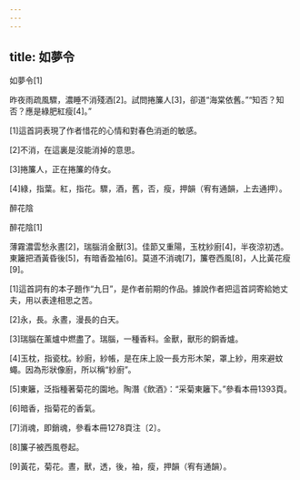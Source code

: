 ```yaml
---
---
---
```

title: 如夢令
---




如夢令[1]

昨夜雨疏風驟，濃睡不消殘酒[2]。試問捲簾人[3]，卻道“海棠依舊。”“知否？知否？應是綠肥紅瘦[4]。”

[1]這首詞表現了作者惜花的心情和對春色消逝的敏感。

[2]不消，在這裏是沒能消掉的意思。

[3]捲簾人，正在捲簾的侍女。

[4]綠，指葉。紅，指花。驟，酒，舊，否，瘦，押韻（宥有通韻，上去通押）。

醉花陰


醉花陰[1]

薄霧濃雲愁永晝[2]，瑞腦消金獸[3]。佳節又重陽，玉枕紗廚[4]，半夜涼初透。 東籬把酒黃昏後[5]，有暗香盈袖[6]。莫道不消魂[7]，簾卷西風[8]，人比黃花瘦[9]。

[1]這首詞有的本子題作“九日”，是作者前期的作品。據說作者把這首詞寄給她丈夫，用以表達相思之苦。

[2]永，長。永晝，漫長的白天。

[3]瑞腦在薰爐中燃盡了。瑞腦，一種香料。金獸，獸形的銅香爐。

[4]玉枕，指瓷枕。紗廚，紗帳，是在床上設一長方形木架，罩上紗，用來避蚊蠅。因為形狀像廚，所以稱“紗廚”。

[5]東籬，泛指種著菊花的園地。陶潛《飲酒》：“采菊東籬下。”參看本冊1393頁。

[6]暗香，指菊花的香氣。

[7]消魂，即銷魂，參看本冊1278頁注〔2〕。

[8]簾子被西風卷起。

[9]黃花，菊花。晝，獸，透，後，袖，瘦，押韻（宥有通韻）。